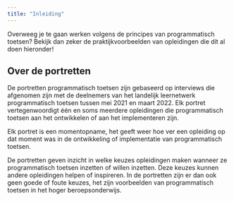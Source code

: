 ```yaml
---
title: "Inleiding"
---
```


::: {.lead}
Overweeg je te gaan werken volgens de principes van programmatisch toetsen? Bekijk dan zeker de praktijkvoorbeelden van opleidingen die dit al doen hieronder!

:::

## Over de portretten
De portretten programmatisch toetsen zijn gebaseerd op interviews die afgenomen zijn met de deelnemers van het landelijk leernetwerk programmatisch toetsen tussen mei 2021 en maart 2022. Elk portret vertegenwoordigt één en soms meerdere opleidingen die programmatisch toetsen aan het ontwikkelen of aan het implementeren zijn.

Elk portret is een momentopname, het geeft weer hoe ver een opleiding op dat moment was in de ontwikkeling of implementatie van programmatisch toetsen.

De portretten geven inzicht in welke keuzes opleidingen maken wanneer ze programmatisch toetsen inzetten of willen inzetten. Deze keuzes kunnen andere opleidingen helpen of inspireren. In de portretten zijn er dan ook geen goede of foute keuzes, het zijn voorbeelden van programmatisch toetsen in het hoger beroepsonderwijs.
